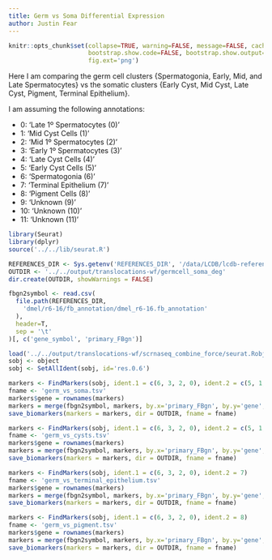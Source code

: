 ```yaml
---
title: Germ vs Soma Differential Expression
author: Justin Fear
---
```


```r
knitr::opts_chunk$set(collapse=TRUE, warning=FALSE, message=FALSE, cache.lazy=FALSE,
                      bootstrap.show.code=FALSE, bootstrap.show.output=FALSE,
                      fig.ext='png')
```

Here I am comparing the germ cell clusters {Spermatogonia, Early, Mid, and Late Spermatocytes} vs the somatic clusters {Early Cyst, Mid Cyst, Late Cyst, Pigment, Terminal Epithelium}.

I am assuming the following annotations:

* 0: 'Late 1º Spermatocytes (0)'
* 1: 'Mid Cyst Cells (1)'
* 2: 'Mid 1º Spermatocytes (2)'
* 3: 'Early 1º Spermatocytes (3)'
* 4: 'Late Cyst Cells (4)'
* 5: 'Early Cyst Cells (5)'
* 6: 'Spermatogonia (6)'
* 7: 'Terminal Epithelium (7)'
* 8: 'Pigment Cells (8)'
* 9: 'Unknown (9)'
* 10: 'Unknown (10)'
* 11: 'Unknown (11)'

```r
library(Seurat)
library(dplyr)
source('../../lib/seurat.R')

REFERENCES_DIR <- Sys.getenv('REFERENCES_DIR', '/data/LCDB/lcdb-references')
OUTDIR <- '../../output/translocations-wf/germcell_soma_deg'
dir.create(OUTDIR, showWarnings = FALSE)

fbgn2symbol <- read.csv(
  file.path(REFERENCES_DIR,
    'dmel/r6-16/fb_annotation/dmel_r6-16.fb_annotation'
  ),
  header=T,
  sep = '\t'
)[, c('gene_symbol', 'primary_FBgn')]
```

```r
load('../../output/translocations-wf/scrnaseq_combine_force/seurat.Robj')
sobj <- object
sobj <- SetAllIdent(sobj, id='res.0.6')
```

```r
markers <- FindMarkers(sobj, ident.1 = c(6, 3, 2, 0), ident.2 = c(5, 1, 4, 7, 8))
fname <- 'germ_vs_soma.tsv'
markers$gene = rownames(markers)
markers = merge(fbgn2symbol, markers, by.x='primary_FBgn', by.y='gene', all.y=T)
save_biomarkers(markers = markers, dir = OUTDIR, fname = fname)
```

```r
markers <- FindMarkers(sobj, ident.1 = c(6, 3, 2, 0), ident.2 = c(5, 1, 4))
fname <- 'germ_vs_cysts.tsv'
markers$gene = rownames(markers)
markers = merge(fbgn2symbol, markers, by.x='primary_FBgn', by.y='gene', all.y=T)
save_biomarkers(markers = markers, dir = OUTDIR, fname = fname)
```

```r
markers <- FindMarkers(sobj, ident.1 = c(6, 3, 2, 0), ident.2 = 7)
fname <- 'germ_vs_terminal_epithelium.tsv'
markers$gene = rownames(markers)
markers = merge(fbgn2symbol, markers, by.x='primary_FBgn', by.y='gene', all.y=T)
save_biomarkers(markers = markers, dir = OUTDIR, fname = fname)
```

```r
markers <- FindMarkers(sobj, ident.1 = c(6, 3, 2, 0), ident.2 = 8)
fname <- 'germ_vs_pigment.tsv'
markers$gene = rownames(markers)
markers = merge(fbgn2symbol, markers, by.x='primary_FBgn', by.y='gene', all.y=T)
save_biomarkers(markers = markers, dir = OUTDIR, fname = fname)
```

